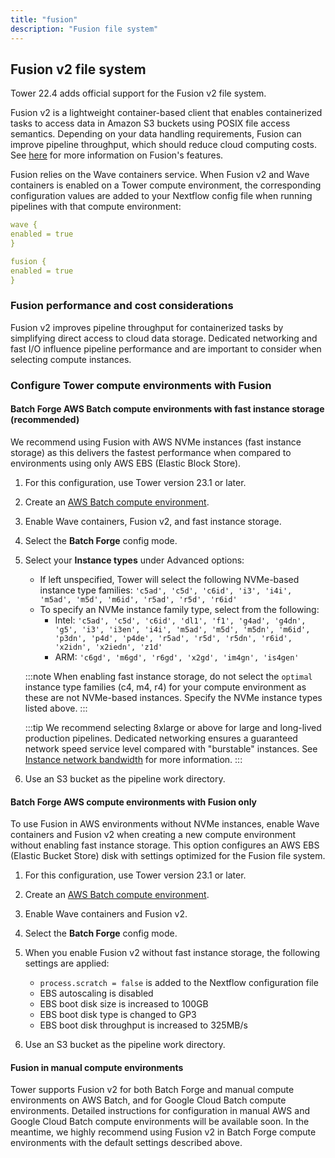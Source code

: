 ```yaml
---
title: "fusion"
description: "Fusion file system"
---
```


## Fusion v2 file system

Tower 22.4 adds official support for the Fusion v2 file system.

Fusion v2 is a lightweight container-based client that enables containerized tasks to access data in Amazon S3 buckets using POSIX file access semantics. Depending on your data handling requirements, Fusion can improve pipeline throughput, which should reduce cloud computing costs. See [here](/fusion_docs/index.mdx) for more information on Fusion's features.

Fusion relies on the Wave containers service. When Fusion v2 and Wave containers is enabled on a Tower compute environment, the corresponding configuration values are added to your Nextflow config file when running pipelines with that compute environment:

```yaml
wave {
enabled = true
}

fusion {
enabled = true
}
```

### Fusion performance and cost considerations

Fusion v2 improves pipeline throughput for containerized tasks by simplifying direct access to cloud data storage. Dedicated networking and fast I/O influence pipeline performance and are important to consider when selecting compute instances.

### Configure Tower compute environments with Fusion

#### Batch Forge AWS Batch compute environments with fast instance storage (recommended)

We recommend using Fusion with AWS NVMe instances (fast instance storage) as this delivers the fastest performance when compared to environments using only AWS EBS (Elastic Block Store).

1. For this configuration, use Tower version 23.1 or later.
2. Create an [AWS Batch compute environment](https://help.tower.nf/latest/compute-envs/aws-batch/#tower-forge).
3. Enable Wave containers, Fusion v2, and fast instance storage.
4. Select the **Batch Forge** config mode.
5. Select your **Instance types** under Advanced options:

   - If left unspecified, Tower will select the following NVMe-based instance type families: `'c5ad', 'c5d', 'c6id', 'i3', 'i4i', 'm5ad', 'm5d', 'm6id', 'r5ad', 'r5d', 'r6id'`
   - To specify an NVMe instance family type, select from the following:
     - Intel: `'c5ad', 'c5d', 'c6id', 'dl1', 'f1', 'g4ad', 'g4dn', 'g5', 'i3', 'i3en', 'i4i', 'm5ad', 'm5d', 'm5dn', 'm6id', 'p3dn', 'p4d', 'p4de', 'r5ad', 'r5d', 'r5dn', 'r6id', 'x2idn', 'x2iedn', 'z1d'`
     - ARM: `'c6gd', 'm6gd', 'r6gd', 'x2gd', 'im4gn', 'is4gen'`

   :::note
   When enabling fast instance storage, do not select the `optimal` instance type families (c4, m4, r4) for your compute environment as these are not NVMe-based instances. Specify the NVMe instance types listed above.
   :::

   :::tip
   We recommend selecting 8xlarge or above for large and long-lived production pipelines. Dedicated networking ensures a guaranteed network speed service level compared with "burstable" instances. See [Instance network bandwidth](https://docs.aws.amazon.com/AWSEC2/latest/UserGuide/ec2-instance-network-bandwidth.html) for more information.
   :::

6. Use an S3 bucket as the pipeline work directory.

#### Batch Forge AWS compute environments with Fusion only

To use Fusion in AWS environments without NVMe instances, enable Wave containers and Fusion v2 when creating a new compute environment without enabling fast instance storage. This option configures an AWS EBS (Elastic Bucket Store) disk with settings optimized for the Fusion file system.

1. For this configuration, use Tower version 23.1 or later.
2. Create an [AWS Batch compute environment](https://help.tower.nf/latest/compute-envs/aws-batch/#tower-forge).
3. Enable Wave containers and Fusion v2.
4. Select the **Batch Forge** config mode.
5. When you enable Fusion v2 without fast instance storage, the following settings are applied:

   - `process.scratch = false` is added to the Nextflow configuration file
   - EBS autoscaling is disabled
   - EBS boot disk size is increased to 100GB
   - EBS boot disk type is changed to GP3
   - EBS boot disk throughput is increased to 325MB/s

6. Use an S3 bucket as the pipeline work directory.

#### Fusion in manual compute environments

Tower supports Fusion v2 for both Batch Forge and manual compute environments on AWS Batch, and for Google Cloud Batch compute environments. Detailed instructions for configuration in manual AWS and Google Cloud Batch compute environments will be available soon. In the meantime, we highly recommend using Fusion v2 in Batch Forge compute environments with the default settings described above.
